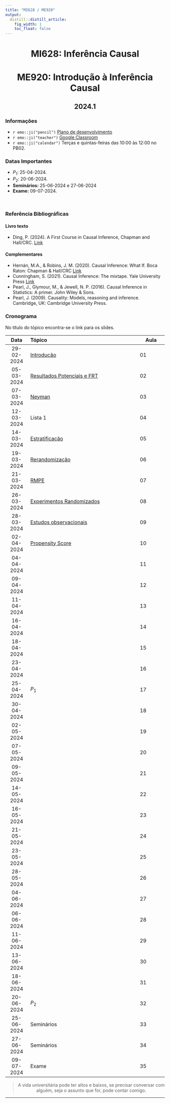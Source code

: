 ```yaml
---
title: "MI628 / ME920"
output:
  distill::distill_article: 
    fig_width: 1
    toc_float: false  
---
```


<center>

# MI628: Inferência Causal
# ME920: Introdução à Inferência Causal

## 2024.1


</center>

### Informações 

- `r emo::ji("pencil")` [Plano de desenvolvimento]()
- `r emo::ji("teacher")` [Google Classroom]()
- `r emo::ji("calendar")` Terças e quintas-feiras das 10:00 às 12:00 no PB02.


### Datas Importantes

- $P_1:$ 25-04-2024.
- $P_2:$ 20-06-2024.
- **Seminários:** 25-06-2024 e 27-06-2024
- **Exame:** 09-07-2024.
 

</br>



### Referência Bibliográficas

#### Livro texto

- Ding, P. (2024). A First Course in Causal Inference, Chapman and Hall/CRC. [Link](https://arxiv.org/abs/2305.18793)

#### Complementares


- Hernán, M.A., &  Robins, J. M. (2020). Causal Inference: What If. Boca Raton: Chapman & Hall/CRC [Link](https://www.hsph.harvard.edu/miguel-hernan/wp-content/uploads/sites/1268/2024/01/hernanrobins_WhatIf_2jan24.pdf)
- Cunningham, S. (2021). Causal Inference: The mixtape. Yale University Press [Link](https://mixtape.scunning.com/)
- Pearl, J., Glymour, M., & Jewell, N. P. (2016). Causal Inference in Statistics: A primer. John Wiley & Sons.
- Pearl, J. (2009). Causality: Models, reasoning and inference. Cambridge, UK: Cambridge University Press.


### **Cronograma**

No título do tópico encontra-se o link para os slides.


| Data  | Tópico                         | Aula |
|:-----:|:-------------------------------|--------|
| 29-02-2024   | [Introdução](https://ctruciosm.github.io/MI628-unicamp/MI628_Aula01) | 01 | 
| 05-03-2024   | [Resultados Potenciais e FRT](https://ctruciosm.github.io/MI628-unicamp/MI628_Aula02)  | 02 | 
| 07-03-2024   | [Neyman](https://ctruciosm.github.io/MI628-unicamp/MI628_Aula03) | 03 | 
| 12-03-2024   |  Lista 1 | 04 | 
| 14-03-2024   | [Estratificação](https://ctruciosm.github.io/MI628-unicamp/MI628_Aula04) | 05 | 
| 19-03-2024   | [Rerandomização](https://ctruciosm.github.io/MI628-unicamp/MI628_Aula05) | 06 | 
| 21-03-2024   |[RMPE](https://ctruciosm.github.io/MI628-unicamp/MI628_Aula06)  | 07 | 
| 26-03-2024   | [Experimentos Randomizados](https://ctruciosm.github.io/MI628-unicamp/MI628_Aula07) | 08 | 
| 28-03-2024   | [Estudos observacionais](https://ctruciosm.github.io/MI628-unicamp/MI628_Aula08) | 09 | 
| 02-04-2024   | [Propensity Score](https://ctruciosm.github.io/MI628-unicamp/MI628_Aula09) | 10 | 
| 04-04-2024   |  | 11 | 
| 09-04-2024   |  | 12 | 
| 11-04-2024   |  | 13 | 
| 16-04-2024   |  | 14 | 
| 18-04-2024   |  | 15 | 
| 23-04-2024   |  | 16 | 
| 25-04-2024   | $P_1$ | 17 | 
| 30-04-2024   |  | 18 | 
| 02-05-2024   |  | 19 | 
| 07-05-2024   |  | 20 | 
| 09-05-2024   |  | 21 | 
| 14-05-2024   |  | 22 | 
| 16-05-2024   |  | 23 | 
| 21-05-2024   |  | 24 | 
| 23-05-2024   |  | 25 | 
| 28-05-2024   |  | 26 | 
| 04-06-2024   |  | 27 | 
| 06-06-2024   |  | 28 | 
| 11-06-2024   |  | 29 | 
| 13-06-2024   |  | 30 | 
| 18-06-2024   |  | 31 | 
| 20-06-2024   | $P_2$ | 32 | 
| 25-06-2024   | Seminários | 33 | 
| 27-06-2024   | Seminários | 34 | 
| 09-07-2024   | Exame | 35 | 

<center>

> A vida universitária pode ter altos e baixos, se precisar conversar com alguém, seja o assunto que for, pode contar comigo. 

</center>



---- 
